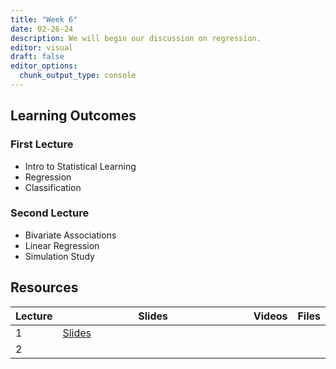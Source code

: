 ```yaml
---
title: "Week 6"
date: 02-26-24
description: We will begin our discussion on regression.
editor: visual
draft: false
editor_options: 
  chunk_output_type: console
---
```


## Learning Outcomes

### First Lecture

-   Intro to Statistical Learning
-   Regression
-   Classification

### Second Lecture

-   Bivariate Associations
-   Linear Regression
-   Simulation Study

## Resources

| Lecture | Slides                                                         | Videos | Files |
|---------|----------------------------------------------------------------|--------|-------|
| 1       | [Slides](https://m408.inqs.info/lectures/5a.html#/title-slide) |        |       |
| 2       |                                                                |        |       |
